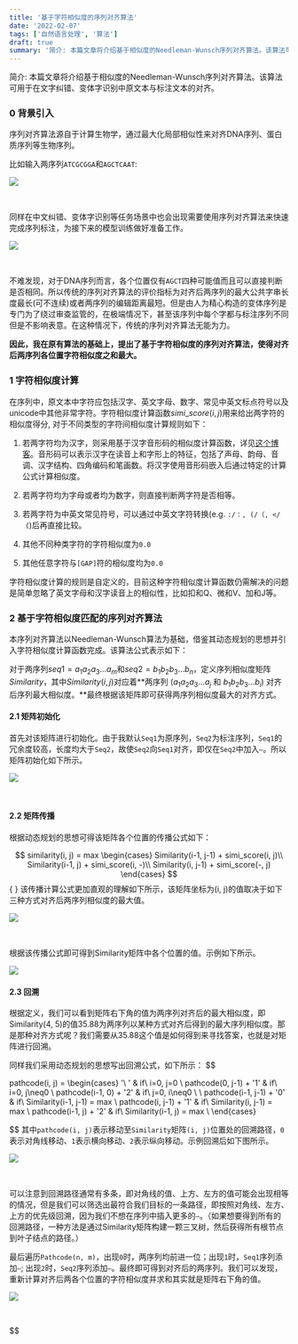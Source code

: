 ```yaml
---
title: '基于字符相似度的序列对齐算法'
date: '2022-02-07'
tags: ['自然语言处理', '算法']
draft: true
summary: '简介: 本篇文章将介绍基于相似度的Needleman-Wunsch序列对齐算法。该算法可用于在文字纠错、变体字识别中原文本与标注文本的对齐。'
---
```


简介:
本篇文章将介绍基于相似度的Needleman-Wunsch序列对齐算法。该算法可用于在文字纠错、变体字识别中原文本与标注文本的对齐。

### 0 背景引入

序列对齐算法源自于计算生物学，通过最大化局部相似性来对齐DNA序列、蛋白质序列等生物序列。

比如输入两序列`ATCGCGGA`和`AGCTCAAT`:

![](/static/images/sequence-alignment-algorithm-based-on-similarity-of-characters/1.png)

<br>

同样在中文纠错、变体字识别等任务场景中也会出现需要使用序列对齐算法来快速完成序列标注，为接下来的模型训练做好准备工作。

![](/static/images/sequence-alignment-algorithm-based-on-similarity-of-characters/2.png)

<br>

不难发现，对于DNA序列而言，各个位置仅有`AGCT`四种可能值而且可以直接判断是否相同。所以传统的序列对齐算法的评价指标为对齐后两序列的最大公共字串长度最长(可不连续)或者两序列的编辑距离最短。但是由人为精心构造的变体序列是专门为了绕过审查监管的，在极端情况下，甚至该序列中每个字都与标注序列不同但是不影响表意。在这种情况下，传统的序列对齐算法无能为力。

**因此，我在原有算法的基础上，提出了基于字符相似度的序列对齐算法，使得对齐后两序列各位置字符相似度之和最大。**

### 1 字符相似度计算

在序列中，原文本中字符应包括汉字、英文字母、数字、常见中英文标点符号以及unicode中其他非常字符。字符相似度计算函数$simi\_score(i, j)$用来给出两字符的相似度得分, 对于不同类型的字符间相似度计算规则如下：

1. 若两字符均为汉字，则采用基于汉字音形码的相似度计算函数，详见[这个博客](https://blog.csdn.net/chndata/article/details/41114771)。音形码可以表示汉字在读音上和字形上的特征，包括了声母、韵母、音调、汉字结构、四角编码和笔画数。将汉字使用音形码嵌入后通过特定的计算公式计算相似度。
2. 若两字符均为字母或者均为数字，则直接判断两字符是否相等。
3. 若两字符为中英文常见符号，可以通过中英文字符转换(e.g. `:/：, (/（, </《`)后再直接比较。
4. 其他不同种类字符的字符相似度为`0.0`

5. 其他任意字符与`[GAP]`符的相似度均为`0.0`

字符相似度计算的规则是自定义的，目前这种字符相似度计算函数仍需解决的问题是简单忽略了英文字母和汉字读音上的相似性，比如扣和Q、微和V、加和J等。

### 2 基于字符相似度匹配的序列对齐算法

本序列对齐算法以Needleman-Wunsch算法为基础，借鉴其动态规划的思想并引入字符相似度计算函数完成。该算法公式表示如下：

对于两序列$seq1= a_1a_2a_3...a_m$和$seq2=b_1b_2b_3...b_n$，定义序列相似度矩阵$Similarity$，其中$Similarity(i,j)$对应着**两序列 ($a_1a_2a_3...a_j$ 和 $b_1b_2b_3...b_i$) 对齐后序列最大相似度。**最终根据该矩阵即可获得两序列相似度最大的对齐方式。

#### 2.1 矩阵初始化

首先对该矩阵进行初始化。由于我默认`Seq1`为原序列，`Seq2`为标注序列，`Seq1`的冗余度较高，长度均大于`Seq2`，故使`Seq2`向`Seq1`对齐，即仅在`Seq2`中加入`—`。所以矩阵初始化如下所示。

![](/static/images/sequence-alignment-algorithm-based-on-similarity-of-characters/3.png)

<br>

#### 2.2 矩阵传播

根据动态规划的思想可得该矩阵各个位置的传播公式如下：

$$
similarity(i, j) =
max \begin{cases}
Similarity(i-1, j-1) + simi_score(i, j)\\
Similarity(i-1, j) + simi_score(i, -)\\
Similarity(i, j-1) + simi_score(-, j)
\end{cases}
$$ { }
该传播计算公式更加直观的理解如下所示，该矩阵坐标为(i, j)的值取决于如下三种方式对齐后两序列相似度的最大值。

![](/static/images/sequence-alignment-algorithm-based-on-similarity-of-characters/4.png)

<br>

根据该传播公式即可得到Similarity矩阵中各个位置的值。示例如下所示。

![](/static/images/sequence-alignment-algorithm-based-on-similarity-of-characters/5.png)

#### 2.3 回溯

根据定义，我们可以看到矩阵右下角的值为两序列对齐后的最大相似度，即Similarity(4, 5)的值35.88为两序列以某种方式对齐后得到的最大序列相似度。那是那种对齐方式呢？我们需要从35.88这个值是如何得到来寻找答案，也就是对矩阵进行回溯。

同样我们采用动态规划的思想写出回溯公式，如下所示：
$$

pathcode(i, j) =
\begin{cases}
'\ ' & if\ i=0, j=0 \\
pathcode(0, j-1) + '1' & if\ i=0, j\neq0 \\
pathcode(i-1, 0) + '2' & if\ j=0, i\neq0 \\
\\
pathcode(i-1, j-1) + '0' & if\ Similarity(i-1, j-1) = max \\
pathcode(i, j-1) + '1' & if\ Similarity(i, j-1) = max \\
pathcode(i-1, j) + '2' & if\ Similarity(i-1, j) = max \\
\end{cases}

$$
其中`pathcode(i, j)`表示移动至`Similarity`矩阵`(i, j)`位置处的回溯路径，`0`表示对角线移动、`1`表示横向移动、`2`表示纵向移动。示例回溯后如下图所示。

![](/static/images/sequence-alignment-algorithm-based-on-similarity-of-characters/6.png)

<br>

可以注意到回溯路径通常有多条，即对角线的值、上方、左方的值可能会出现相等的情况，但是我们可以筛选出最符合我们目标的一条路径，即按照对角线、左方、上方的优先级回溯，因为我们不想在序列中插入更多的`—`。（如果想要得到所有的回溯路径，一种方法是通过Similarity矩阵构建一颗三叉树，然后获得所有根节点到叶子结点的路径。）

最后遍历`Pathcode(n, m)`，出现`0`时，两序列均前进一位；出现`1`时，`Seq1`序列添加`—`; 出现`2`时，`Seq2`序列添加`—`。最终即可得到对齐后的两序列。我们可以发现，重新计算对齐后两各个位置的字符相似度并求和其实就是矩阵右下角的值。

![](/static/images/sequence-alignment-algorithm-based-on-similarity-of-characters/7.png)

<br>


$$

